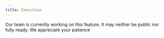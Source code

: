 ```yaml
---
title: Execution
---
```


<Warning>
  Our team is currently working on this feature. It may neither be public nor
  fully ready. We appreciate your patience
</Warning>

